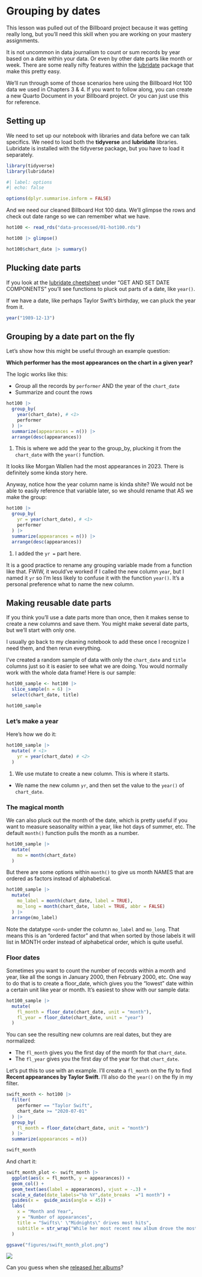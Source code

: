 # Grouping by dates {#group-dates}

::: callout-note
This lesson was pulled out of the Billboard project because it was getting really long, but you'll need this skill when you are working on your mastery assignments.
:::

It is not uncommon in data journalism to count or sum records by year based on a date within your data. Or even by other date parts like month or week. There are some really nifty features within the [lubridate](https://lubridate.tidyverse.org/) package that make this pretty easy.

We'll run through some of those scenarios here using the Billboard Hot 100 data we used in Chapters 3 & 4. If you want to follow along, you can create a new Quarto Document in your Billboard project. Or you can just use this for reference.

## Setting up

We need to set up our notebook with libraries and data before we can talk specifics. We need to load both the **tidyverse** and **lubridate** libraries. Lubridate is installed with the tidyverse package, but you have to load it separately.

```r
library(tidyverse)
library(lubridate)
```

```r
#| label: options
#| echo: false

options(dplyr.summarise.inform = FALSE)
```

And we need our cleaned Billboard Hot 100 data. We'll glimpse the rows and check out date range so we can remember what we have.

```r
hot100 <- read_rds("data-processed/01-hot100.rds")

hot100 |> glimpse()

hot100$chart_date |> summary()
```

## Plucking date parts

If you look at the [lubridate cheetsheet](https://rawgit.com/rstudio/cheatsheets/main/lubridate.pdf) under "GET AND SET DATE COMPONENTS" you'll see functions to pluck out parts of a date, like `year()`.

If we have a date, like perhaps Taylor Swift's birthday, we can pluck the year from it.

```r
year("1989-12-13")
```

## Grouping by a date part on the fly

Let's show how this might be useful through an example question:

**Which performer has the most appearances on the chart in a given year?**

The logic works like this: 

- Group all the records by `performer` AND the year of the `chart_date`
- Summarize and count the rows

```r
hot100 |> 
  group_by(
    year(chart_date), # <1>
    performer
  ) |> 
  summarize(appearances = n()) |> 
  arrange(desc(appearances))
```

1. This is where we add the year to the group_by, plucking it from the `chart_date` with the `year()` function.

It looks like Morgan Wallen had the most appearances in 2023. There is definitely some kinda story here.

Anyway, notice how the year column name is kinda shite? We would not be able to easily reference that variable later, so we should rename that AS we make the group:

```r
hot100 |> 
  group_by(
    yr = year(chart_date), # <1>
    performer
  ) |> 
  summarize(appearances = n()) |> 
  arrange(desc(appearances))
```

1. I added the `yr = ` part here.

It is a good practice to rename any grouping variable made from a function like that. FWIW, it would've worked if I called the new column `year`, but I named it `yr` so I'm less likely to confuse it with the function `year()`. It's a personal preference what to name the new column.

## Making reusable date parts

If you think you'll use a date parts more than once, then it makes sense to create a new columns and save them. You might make several date parts, but we'll start with only one.

::: callout-tip
I usually go back to my cleaning notebook to add these once I recognize I need them, and then rerun everything.
:::

I've created a random sample of data with only the `chart_date` and `title` columns just so it is easier to see what we are doing. You would normally work with the whole data frame! Here is our sample:

```r
hot100_sample <- hot100 |>
  slice_sample(n = 6) |>
  select(chart_date, title)

hot100_sample
```

### Let's make a year

Here's how we do it:


```r
hot100_sample |> 
  mutate( # <1>
    yr = year(chart_date) # <2>
  )
```

1. We use mutate to create a new column. This is where it starts.
- We name the new column `yr`, and then set the value to the `year()` of `chart_date`.


### The magical month

We can also pluck out the month of the date, which is pretty useful if you want to measure seasonality within a year, like hot days of summer, etc. The default `month()` function pulls the month as a number.

```r
hot100_sample |> 
  mutate(
    mo = month(chart_date)
  )
```

But there are some options within `month()` to give us month NAMES that are ordered as factors instead of alphabetical.

```r
hot100_sample |> 
  mutate(
    mo_label = month(chart_date, label = TRUE),
    mo_long = month(chart_date, label = TRUE, abbr = FALSE)
  ) |> 
  arrange(mo_label)
```

Note the datatype `<ord>` under the column `mo_label` and `mo_long`. That means this is an "ordered factor" and that when sorted by those labels it will list in MONTH order instead of alphabetical order, which is quite useful.

### Floor dates

Sometimes you want to count the number of records within a month and year, like all the songs in January 2000, then February 2000, etc. One way to do that is to create a floor_date, which gives you the "lowest" date within a certain unit like year or month. It's easiest to show with our sample data:

```r
hot100_sample |> 
  mutate(
    fl_month = floor_date(chart_date, unit = "month"),
    fl_year = floor_date(chart_date, unit = "year")
  )
```

You can see the resulting new columns are real dates, but they are normalized:

- The `fl_month` gives you the first day of the month for that `chart_date`.
- The `fl_year` gives you the first day of the year for that `chart_date`.

Let's put this to use with an example. I'll create a `fl_month` on the fly to find **Recent appearances by Taylor Swift**. I'll also do the `year()` on the fly in my filter.

```r
swift_month <- hot100 |> 
  filter(
    performer == "Taylor Swift",
    chart_date >= "2020-07-01"
  ) |> 
  group_by(
    fl_month = floor_date(chart_date, unit = "month")
  ) |> 
  summarize(appearances = n())

swift_month
```

And chart it:

```r
swift_month_plot <- swift_month |> 
  ggplot(aes(x = fl_month, y = appearances)) +
  geom_col() +
  geom_text(aes(label = appearances), vjust = -.3) +
  scale_x_date(date_labels="%b %Y",date_breaks  ="1 month") +
  guides(x =  guide_axis(angle = 45)) +
  labs(
    x = "Month and Year",
    y = "Number of appearances",
    title = "Swifts\' \"Midnights\" drives most hits",
    subtitle = str_wrap("While her most recent new album drove the most appearances on the Billboard Hot 100 within a month, each \"Taylor\'s version\"  album since 'Folklore' has also generated hits.")
  )

ggsave("figures/swift_month_plot.png")
```

![](figures/swift_month_plot.png)

Can you guess when she [released her albums](https://en.wikipedia.org/wiki/Taylor_Swift_albums_discography#Studio_albums)?

